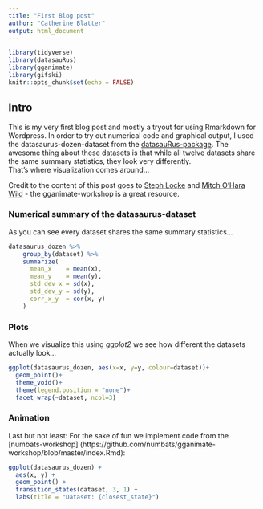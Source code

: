 ```yaml
---
title: "First Blog post"
author: "Catherine Blatter"
output: html_document
---
```


```r
library(tidyverse)
library(datasauRus)
library(gganimate)
library(gifski)
knitr::opts_chunk$set(echo = FALSE)
```

## Intro

This is my very first blog post and mostly a tryout for using Rmarkdown for Wordpress.
In order to try out numerical code and graphical output, I used the datasaurus-dozen-dataset from the 
[datasauRus-package](https://itsalocke.com/datasaurus/). The awesome thing about these datasets is that while all twelve datasets share the same summary statistics, they look very differently.  
That's where visualization comes around...

Credit to the content of this post goes to [Steph Locke](https://itsalocke.com) and [Mitch O'Hara Wild](https://github.com/numbats/gganimate-workshop/blob/master/index.Rmd) - the gganimate-workshop is a great resource.

### Numerical summary of the datasaurus-dataset

As you can see every dataset shares the same summary statistics...  

```r

datasaurus_dozen %>% 
    group_by(dataset) %>% 
    summarize(
      mean_x    = mean(x),
      mean_y    = mean(y),
      std_dev_x = sd(x),
      std_dev_y = sd(y),
      corr_x_y  = cor(x, y)
    )

```

### Plots

When we visualize this using *ggplot2* we see how different the datasets actually look...  


```r

ggplot(datasaurus_dozen, aes(x=x, y=y, colour=dataset))+
  geom_point()+
  theme_void()+
  theme(legend.position = "none")+
  facet_wrap(~dataset, ncol=3)

```


### Animation

Last but not least: For the sake of fun we implement code from the [numbats-workshop] (https://github.com/numbats/gganimate-workshop/blob/master/index.Rmd): 

```r
ggplot(datasaurus_dozen) +
  aes(x, y) +
  geom_point() +
  transition_states(dataset, 3, 1) +
  labs(title = "Dataset: {closest_state}")
```


